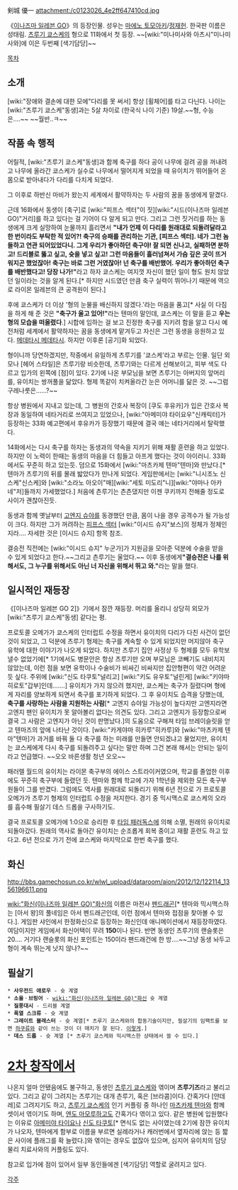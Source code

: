 剣城 優一
attachment:/c0123026_4e2ff647410cd.jpg

《[[이나즈마 일레븐 GO]]》의 등장인물. 성우는 [[마에노 토모아키]]/[[정재헌]]. 한국판 이름은 성태림. [[츠루기 쿄스케]]의 형으로 11화에서 첫 등장. ~~[wiki:"미나미사와 아츠시"미나미사와]에 이은 두번째 [색기담당]~~

[[목차]]
== 소개 ==
[wiki:"장애와 결손에 대한 모에"다리를 못 써서] 항상 [휠체어]를 타고 다닌다. 나이는 [wiki:"츠루기 쿄스케"동생]과는 5살 차이로 (한국식 나이 기준) 19살.~~형, 수능은….~~ ~~월반..ㅋ~~

== 작품 속 행적 ==
어릴적, [wiki:"츠루기 쿄스케"동생]과 함께 축구를 하다 공이 나무에 걸려 공을 꺼내려고 나무에 올라간 쿄스케가 실수로 나무에서 떨어지게 되었을 때 유이치가 뛰어들어 온몸으로 받아내다가 다리를 다치게 되었다.

그 이후로 하반신 마비가 왔는지 세계에서 활약하자는 두 사람의 꿈을 동생에게 맡겼다.

근데 16화에서 동생이 [축구]로 [wiki:"피프스 섹터"이 짓][wiki:"시드(이나즈마 일레븐 GO)"거리]를 하고 있다는 걸 기어이 다 알게 되고 만다. 그리고 그런 짓거리를 하는 동생에게 크게 실망하여 눈물까지 흘리면서 '''"내가 언제 이 다리를 원래대로 되돌려달라고 한 번이라도 부탁한 적 있어?! 축구의 승패를 관리하는 기관, [피프스 섹터]. 네가 그런 놈들하고 연관 되어있었다니. 그게 우리가 좋아하던 축구야! 잘 되면 신나고, 실패하면 분하고! 드리블로 뚫고 싶고, 슛을 넣고 싶고! 그런 마음들이 흘러넘쳐서 가슴 깊은 곳이 뜨거워지곤 했었잖아! 축구는 바로 그런 거였잖아! 넌 축구를 배반했어. 우리가 좋아하던 축구를 배반했다고! 당장 나가!"'''라고 하자 쿄스케는 여지껏 자신이 했던 일이 형도 원치 않았던 일이라는 것을 알게 된다.[* 하지만 시드였던 만큼 축구 실력이 뛰어나기 때문에 역으로 라이몬 일레븐의 큰 공격원이 된다.]

후에 쿄스케가 더 이상 '형의 눈물을 배신하지 않겠다.'라는 마음을 품고[* 사실 이 다짐을 하게 해 준 것은 '''"축구가 울고 있어!"'''라는 텐마의 말인데, 쿄스케는 이 말을 듣고 '''우는 형의 모습을 떠올렸다'''.] 시합에 임하는 걸 보고 진정한 축구를 지키려 함을 알고 다시 예전처럼 세계에서 활약하자는 꿈을 동생에게 맡겨두고 자신은 그런 동생을 응원하고 있다. [[메데타시 메데타시]]. 하지만 이후론 [공기]화 되었다.

형이니까 당연하겠지만, 작중에서 유일하게 츠루기를 '쿄스케'라고 부르는 인물. 일단 외모나 [헤어 스타일]은 츠루기랑 비슷한데, 츠루기와는 다르게 선해보이고, 피부 색도 다르고 입가의 왼쪽에 [점]이 있다. 2기에 나온 부모님을 보면 츠루기는 아버지의 앞머리를, 유이치는 쌍꺼풀을 닮았다. 형제 똑같이 치켜올라간 눈은 어머니를 닮은 것. ~~그럼 구레나룻은……?~~

항상 병원에서 지내고 있는데, 그 병원의 간호사 복장이 [쿠도 후유카]가 입은 간호사 복장과 동일하여 네타거리로 쓰여지고 있었으나, [wiki:"아메미야 타이요우"신캐릭터]가 등장하는 33화 예고편에서 후유카가 등장했기 때문에 결국 얘는 네타거리에서 탈락했다.

14화에서는 다시 축구를 하자는 동생과의 약속을 지키기 위해 재활 훈련을 하고 있었다. 하지만 이 노력이 한때는 동생의 마음을 더 힘들고 아프게 했다는 것이 아이러니. 33화에서도 꾸준히 하고 있는듯. 덤으로 15화에서 [wiki:"마츠카제 텐마"텐마]와 만났다.[* 텐마가 츠루기의 뒤를 몰래 밟았다가 만나게 되었다. 게임판에서는 [wiki:"니시조노 신스케"신스케]와 [wiki:"소라노 아오이"매][wiki:"세토 미도리"니][wiki:"야마나 아카네"저]들까지 가세했었다.] 처음에 츤루기는 츤츤댔지만 이젠 쿠키까지 전해줄 정도로 사이가 괜찮아진듯.

동생과 함께 옛날부터 [[고엔지 슈야]]를 동경했던 만큼, 몸이 나을 경우 공격수가 될 가능성이 크다. 하지만 그가 꺼려하는 [[피프스 섹터]] [wiki:"이시드 슈지"보스]의 정체가 정체인지라…. 자세한 것은 [이시드 슈지] 항목 참조.

결승전 직전에는 [wiki:"이시드 슈지" 누군가]가 지원금을 모아준 덕분에 수술을 받을 수 있게 되었다고 한다.~~그리고 츤루기는 울었다.~~ 이후 동생에게'''"결승전은 나를 위해서도, 그 누구를 위해서도 아닌 너 자신을 위해서 뛰고 와."'''라는 말을 했다.

== 일시적인 재등장 ==
《[이나즈마 일레븐 GO 2]》기에서 잠깐 재등장. 머리를 올리니 상당히 외모가 [wiki:"츠루기 쿄스케"동생] 같다는 평. 

프로토콜 오메가가 쿄스케의 인터럽트 수정을 하면서 유이치의 다리가 다친 사건이 없던 것이 되었고, 그 덕분에 츠루기 형제는 축구를 계속할 수 있게 되었지만 머지않아 축구 유학에 대한 이야기가 나오게 되었다. 하지만 츠루기 집안 사정상 두 형제를 모두 유학보낼수 없었기에[* 1기에서도 병문안은 항상 츠루기만 오며 부모님은 코빼기도 내비치지 않았는데, 이런 점을 보면 유학이나 수술비가 비싸긴 비싸지만 집안형편이 약간 어려운 듯 싶다. 주위에 [wiki:"신도 타쿠토"널리고] [wiki:"키도 유우토"널린게] [wiki:"키야마 히로토"갑부]인데…….] 유이치가 가지 않으려 했지만, 쿄스케는 축구가 질렸다며 형에게 자리를 양보하게 되면서 축구를 포기하게 되었다. 그 후 유이치도 습격을 당했는데, '''축구를 사랑하는 사람을 지원하는 사람'''[* 고엔지 슈야일 가능성이 높다지만 고엔지라면 고엔지 팬인 유이치가 못 알아볼리 없다는 의견도 있다. 그리고 고엔지가 등장함으로써 결국 그 사람은 고엔지가 아닌 것이 판명났다.]의 도움으로 구해져 타임 브레이슬릿을 얻고 텐마즈의 앞에 나타난 것이다. [wiki:"카게야마 히카루"히카루]와 [wiki:"마츠카제 텐마"텐마]가 과거를 바꿔 둘 다 축구를 하는 미래를 만들면 안되겠냐고 물었지만, 유이치는 쿄스케에게 다시 축구를 되돌려주고 싶다는 말만 하며 그건 본래 해서는 안되는 일이라고 언급했다. ~~오오 바른생활 청년 오오~~

패러렐 월드의 유이치는 라이몬 축구부의 에이스 스트라이커였으며, 학교를 졸업한 이후에도 꾸준히 축구부에 들렸던 듯. 텐마와 함께 학교에 가자 1학년을 제외한 모든 축구부원들이 그를 반겼다. 그럼에도 역사를 원래대로 되돌리기 위해 6년 전으로 가 프로토콜 오메가가 츠루기 형제의 인터럽트 수정을 저지한다. 경기 중 믹시맥스로 쿄스케의 오라를 흡수해 필살기 데스 드롭을 구사하기도. 

결국 프로토콜 오메가에 1:0으로 승리한 후 [[타임 패러독스]]에 의해 소멸, 원래의 유이치로 되돌아갔다. 원래의 역사로 돌아간 유이치는 순조롭게 회복 중이고 재활 훈련도 하고 있다고. 6년 전으로 가기 전에 쿄스케와 마지막으로 한번 축구를 했다.

== 화신 ==
http://bbs.gamechosun.co.kr/wlwl_upload/dataroom/aion/2012/12/122114_1356196611.png

[[wiki:"화신(이나즈마 일레븐 GO)"화신]]의 이름은 마전사 [[펜드래곤]][* 텐마와 믹시맥스하는 [아서 왕]의 풀네임은 아서 펜드래곤인데, 이런 점에서 텐마와 접점을 찾아볼 수 있다.]. 게임판 샤인에서 한정화신으로 등장하는 화신인데 애니메이션에서 재등장하였다. 여담이지만 게임에서 화신어택이 무려 '''150'''이나 된다. 반면 동생인 츠루기의 랜슬롯은 20…. 거기다 랜슬롯의 화신 포인트는 150이라 팬드래건에 한 방….~~그냥 동생 놔두고 형이 계속 뛰는게 낫지 않나?~~

== 필살기 ==
 * '''사우전드 애로우''' - 슛 계열
 * '''소울ㆍ브링어''' - [[wiki:"화신(이나즈마 일레븐 GO)"화신]] 슛 계열
 * '''질풍대시''' - 드리블 계열
 * '''폭열 스크류''' - 슛 계열
 * '''그레이트 블래스터''' - 슛 계열[* 츠루기 쿄스케와의 합동기술이지만, 필살기의 임팩트를 보면 [[하쿠류]]와 같이 쓰는 것이 더 매치가 잘 된다. [http://www.youtube.com/watch?v=3iOExKd5lQ0 이렇게].]
 * '''데스 드롭''' - 슛 계열 [* 츠루기 쿄스케와 믹시맥스한 상태에서 쓸 수 있다.]

= [[2차 창작]]에서 =
나온지 얼마 안됐음에도 불구하고, 동생인 [[츠루기 쿄스케]]와 엮이며 '''츠루기즈'''라고 불리고 있다. 그리고 같이 그려지는 츠루기는 대개 츤루기, 혹은 [브라콤]이다. 간혹가다 [얀데레]로 그려지기도 하고, [[츠루기 쿄스케]]의 인기 커플링 중 하나인 [[마츠카제 텐마]]와 함께 셋이서 엮이기도 하며, [[엔도 마모루]]하고도 간혹가다 엮이고 있다. 
같은 병원에 입원했다는 이유로 [[아메미야 타이요]]나 [[신도 타쿠토]][* 면식도 없는 사이였는데 2기에 잠깐 유이치가 나오자, 텐마에게 함부로 이름을 부르면 실례라거나 캐러번에서 옆자리에 앉는 등 짧은 사이에 플래그를 확 늘렸다.]와 엮이는 경우도 없잖아 있으며, 심지어 유이치의 담당 물리 치료사와의 커플링도 있다.

참고로 입가에 점이 있어서 일부 동인들에겐 [색기담당] 역할로 굴려지고 있다.

[[각주]]
